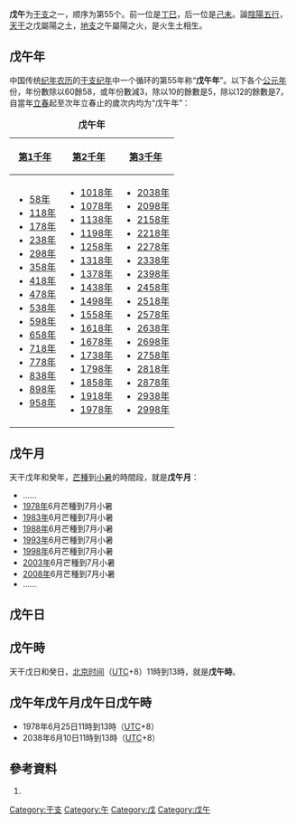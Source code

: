 {{Ganzhi-1}}

'''戊午'''为[[干支|干支]]之一，顺序为第55个。前一位是[[丁巳|丁巳]]，后一位是[[己未|己未]]。論[[陰陽|陰陽]][[五行|五行]]，[[天干|天干]]之戊屬陽之土，[[地支|地支]]之午屬陽之火，是火生土相生。

==戊午年==
中国传统[[纪年|纪年]][[农历|农历]]的[[干支纪年|干支纪年]]中一个循环的第55年称“'''戊午年'''”。以下各个[[公元|公元]][[年|年]]份，年份數除以60餘58，或年份數減3，除以10的餘數是5，除以12的餘數是7，自當年[[立春|立春]]起至次年立春止的歲次内均为“戊午年”：

{| class="wikitable"
|+'''戊午年'''
|-
![[第1千年|第1千年]]!![[第2千年|第2千年]]!![[第3千年|第3千年]]
|-
|
*[[58年|58年]]
*[[118年|118年]]
*[[178年|178年]]
*[[238年|238年]]
*[[298年|298年]]
*[[358年|358年]]
*[[418年|418年]]
*[[478年|478年]]
*[[538年|538年]]
*[[598年|598年]]
*[[658年|658年]]
*[[718年|718年]]
*[[778年|778年]]
*[[838年|838年]]
*[[898年|898年]]
*[[958年|958年]]
|
*[[1018年|1018年]]
*[[1078年|1078年]]
*[[1138年|1138年]]
*[[1198年|1198年]]
*[[1258年|1258年]]
*[[1318年|1318年]]
*[[1378年|1378年]]
*[[1438年|1438年]]
*[[1498年|1498年]]
*[[1558年|1558年]]
*[[1618年|1618年]]
*[[1678年|1678年]]
*[[1738年|1738年]]
*[[1798年|1798年]]
*[[1858年|1858年]]
*[[1918年|1918年]]
*[[1978年|1978年]]
|
*[[2038年|2038年]]
*[[2098年|2098年]]
*[[2158年|2158年]]
*[[2218年|2218年]]
*[[2278年|2278年]]
*[[2338年|2338年]]
*[[2398年|2398年]]
*[[2458年|2458年]]
*[[2518年|2518年]]
*[[2578年|2578年]]
*[[2638年|2638年]]
*[[2698年|2698年]]
*[[2758年|2758年]]
*[[2818年|2818年]]
*[[2878年|2878年]]
*[[2938年|2938年]]
*[[2998年|2998年]]
|}

==戊午月==
天干戊年和癸年，[[芒種|芒種]]到[[小暑|小暑]]的時間段，就是'''戊午月'''：

*……
*[[1978年|1978年]]6月芒種到7月小暑
*[[1983年|1983年]]6月芒種到7月小暑
*[[1988年|1988年]]6月芒種到7月小暑
*[[1993年|1993年]]6月芒種到7月小暑
*[[1998年|1998年]]6月芒種到7月小暑
*[[2003年|2003年]]6月芒種到7月小暑
*[[2008年|2008年]]6月芒種到7月小暑
*……

==戊午日==
{{平年干支紀日	
|J101=	66年、146年、226年、306年、386年、466年、546年、626年、706年、786年、866年、946年、1026年、1106年、1186年、1266年、1346年、1426年、1506年、1586年、……
|J102=	43年、123年、203年、283年、363年、443年、523年、603年、683年、763年、843年、923年、1003年、1083年、1163年、1243年、1323年、1403年、1483年、1563年、……
|J103=	77年、157年、237年、317年、397年、477年、557年、637年、717年、797年、877年、957年、1037年、1117年、1197年、1277年、1357年、1437年、1517年、1597年、……
|J104=	54年、134年、214年、294年、374年、454年、534年、614年、694年、774年、854年、934年、1014年、1094年、1174年、1254年、1334年、1414年、1494年、1574年、……
|J105=	31年、111年、191年、271年、351年、431年、511年、591年、671年、751年、831年、911年、991年、1071年、1151年、1231年、1311年、1391年、1471年、1551年、……
|J106=	65年、145年、225年、305年、385年、465年、545年、625年、705年、785年、865年、945年、1025年、1105年、1185年、1265年、1345年、1425年、1505年、1585年、……
|J107=	42年、122年、202年、282年、362年、442年、522年、602年、682年、762年、842年、922年、1002年、1082年、1162年、1242年、1322年、1402年、1482年、1562年、……
|J108=	19年、99年、179年、259年、339年、419年、499年、579年、659年、739年、819年、899年、979年、1059年、1139年、1219年、1299年、1379年、1459年、1539年、1619年、……
|J109=	53年、133年、213年、293年、373年、453年、533年、613年、693年、773年、853年、933年、1013年、1093年、1173年、1253年、1333年、1413年、1493年、1573年、……
|J110=	30年、110年、190年、270年、350年、430年、510年、590年、670年、750年、830年、910年、990年、1070年、1150年、1230年、1310年、1390年、1470年、1550年、……
|J111=	7年、87年、167年、247年、327年、407年、487年、567年、647年、727年、807年、887年、967年、1047年、1127年、1207年、1287年、1367年、1447年、1527年、1607年、……
|J112=	41年、121年、201年、281年、361年、441年、521年、601年、681年、761年、841年、921年、1001年、1081年、1161年、1241年、1321年、1401年、1481年、1561年、……
|J113=	18年、98年、178年、258年、338年、418年、498年、578年、658年、738年、818年、898年、978年、1058年、1138年、1218年、1298年、1378年、1458年、1538年、1618年、……
|J114=	75年、155年、235年、315年、395年、475年、555年、635年、715年、795年、875年、955年、1035年、1115年、1195年、1275年、1355年、1435年、1515年、1595年、……
|J115=	29年、109年、189年、269年、349年、429年、509年、589年、669年、749年、829年、909年、989年、1069年、1149年、1229年、1309年、1389年、1469年、1549年、……
|J116=	6年、86年、166年、246年、326年、406年、486年、566年、646年、726年、806年、886年、966年、1046年、1126年、1206年、1286年、1366年、1446年、1526年、1606年、……
|J117=	63年、143年、223年、303年、383年、463年、543年、623年、703年、783年、863年、943年、1023年、1103年、1183年、1263年、1343年、1423年、1503年、1583年、……
|J118=	17年、97年、177年、257年、337年、417年、497年、577年、657年、737年、817年、897年、977年、1057年、1137年、1217年、1297年、1377年、1457年、1537年、1617年、……
|J119=	74年、154年、234年、314年、394年、474年、554年、634年、714年、794年、874年、954年、1034年、1114年、1194年、1274年、1354年、1434年、1514年、1594年、……
|J120=	51年、131年、211年、291年、371年、451年、531年、611年、691年、771年、851年、931年、1011年、1091年、1171年、1251年、1331年、1411年、1491年、1571年、……
|J121=	5年、85年、165年、245年、325年、405年、485年、565年、645年、725年、805年、885年、965年、1045年、1125年、1205年、1285年、1365年、1445年、1525年、1605年、……
|J122=	62年、142年、222年、302年、382年、462年、542年、622年、702年、782年、862年、942年、1022年、1102年、1182年、1262年、1342年、1422年、1502年、1582年、……
|J123=	39年、119年、199年、279年、359年、439年、519年、599年、679年、759年、839年、919年、999年、1079年、1159年、1239年、1319年、1399年、1479年、1559年、……
|J124=	73年、153年、233年、313年、393年、473年、553年、633年、713年、793年、873年、953年、1033年、1113年、1193年、1273年、1353年、1433年、1513年、1593年、……
|J125=	50年、130年、210年、290年、370年、450年、530年、610年、690年、770年、850年、930年、1010年、1090年、1170年、1250年、1330年、1410年、1490年、1570年、……
|J126=	27年、107年、187年、267年、347年、427年、507年、587年、667年、747年、827年、907年、987年、1067年、1147年、1227年、1307年、1387年、1467年、1547年、……
|J127=	61年、141年、221年、301年、381年、461年、541年、621年、701年、781年、861年、941年、1021年、1101年、1181年、1261年、1341年、1421年、1501年、1581年、……
|J128=	38年、118年、198年、278年、358年、438年、518年、598年、678年、758年、838年、918年、998年、1078年、1158年、1238年、1318年、1398年、1478年、1558年、……
|J129=	15年、95年、175年、255年、335年、415年、495年、575年、655年、735年、815年、895年、975年、1055年、1135年、1215年、1295年、1375年、1455年、1535年、1615年、……
|J130=	49年、129年、209年、289年、369年、449年、529年、609年、689年、769年、849年、929年、1009年、1089年、1169年、1249年、1329年、1409年、1489年、1569年、……
|J131=	26年、106年、186年、266年、346年、426年、506年、586年、666年、746年、826年、906年、986年、1066年、1146年、1226年、1306年、1386年、1466年、1546年、……
|J201=	83年、163年、243年、323年、403年、483年、563年、643年、723年、803年、883年、963年、1043年、1123年、1203年、1283年、1363年、1443年、1523年、1603年、……
|J202=	37年、117年、197年、277年、357年、437年、517年、597年、677年、757年、837年、917年、997年、1077年、1157年、1237年、1317年、1397年、1477年、1557年、……
|J203=	14年、94年、174年、254年、334年、414年、494年、574年、654年、734年、814年、894年、974年、1054年、1134年、1214年、1294年、1374年、1454年、1534年、1614年、……
|J204=	71年、151年、231年、311年、391年、471年、551年、631年、711年、791年、871年、951年、1031年、1111年、1191年、1271年、1351年、1431年、1511年、1591年、……
|J205=	25年、105年、185年、265年、345年、425年、505年、585年、665年、745年、825年、905年、985年、1065年、1145年、1225年、1305年、1385年、1465年、1545年、……
|J206=	82年、162年、242年、322年、402年、482年、562年、642年、722年、802年、882年、962年、1042年、1122年、1202年、1282年、1362年、1442年、1522年、1602年、……
|J207=	59年、139年、219年、299年、379年、459年、539年、619年、699年、779年、859年、939年、1019年、1099年、1179年、1259年、1339年、1419年、1499年、1579年、……
|J208=	13年、93年、173年、253年、333年、413年、493年、573年、653年、733年、813年、893年、973年、1053年、1133年、1213年、1293年、1373年、1453年、1533年、1613年、……
|J209=	70年、150年、230年、310年、390年、470年、550年、630年、710年、790年、870年、950年、1030年、1110年、1190年、1270年、1350年、1430年、1510年、1590年、……
|J210=	47年、127年、207年、287年、367年、447年、527年、607年、687年、767年、847年、927年、1007年、1087年、1167年、1247年、1327年、1407年、1487年、1567年、……
|J211=	81年、161年、241年、321年、401年、481年、561年、641年、721年、801年、881年、961年、1041年、1121年、1201年、1281年、1361年、1441年、1521年、1601年、……
|J212=	58年、138年、218年、298年、378年、458年、538年、618年、698年、778年、858年、938年、1018年、1098年、1178年、1258年、1338年、1418年、1498年、1578年、……
|J213=	35年、115年、195年、275年、355年、435年、515年、595年、675年、755年、835年、915年、995年、1075年、1155年、1235年、1315年、1395年、1475年、1555年、……
|J214=	69年、149年、229年、309年、389年、469年、549年、629年、709年、789年、869年、949年、1029年、1109年、1189年、1269年、1349年、1429年、1509年、1589年、……
|J215=	46年、126年、206年、286年、366年、446年、526年、606年、686年、766年、846年、926年、1006年、1086年、1166年、1246年、1326年、1406年、1486年、1566年、……
|J216=	23年、103年、183年、263年、343年、423年、503年、583年、663年、743年、823年、903年、983年、1063年、1143年、1223年、1303年、1383年、1463年、1543年、1623年、……
|J217=	57年、137年、217年、297年、377年、457年、537年、617年、697年、777年、857年、937年、1017年、1097年、1177年、1257年、1337年、1417年、1497年、1577年、……
|J218=	34年、114年、194年、274年、354年、434年、514年、594年、674年、754年、834年、914年、994年、1074年、1154年、1234年、1314年、1394年、1474年、1554年、……
|J219=	11年、91年、171年、251年、331年、411年、491年、571年、651年、731年、811年、891年、971年、1051年、1131年、1211年、1291年、1371年、1451年、1531年、1611年、……
|J220=	45年、125年、205年、285年、365年、445年、525年、605年、685年、765年、845年、925年、1005年、1085年、1165年、1245年、1325年、1405年、1485年、1565年、……
|J221=	22年、102年、182年、262年、342年、422年、502年、582年、662年、742年、822年、902年、982年、1062年、1142年、1222年、1302年、1382年、1462年、1542年、1622年、……
|J222=	79年、159年、239年、319年、399年、479年、559年、639年、719年、799年、879年、959年、1039年、1119年、1199年、1279年、1359年、1439年、1519年、1599年、……
|J223=	33年、113年、193年、273年、353年、433年、513年、593年、673年、753年、833年、913年、993年、1073年、1153年、1233年、1313年、1393年、1473年、1553年、……
|J224=	10年、90年、170年、250年、330年、410年、490年、570年、650年、730年、810年、890年、970年、1050年、1130年、1210年、1290年、1370年、1450年、1530年、1610年、……
|J225=	67年、147年、227年、307年、387年、467年、547年、627年、707年、787年、867年、947年、1027年、1107年、1187年、1267年、1347年、1427年、1507年、1587年、……
|J226=	21年、101年、181年、261年、341年、421年、501年、581年、661年、741年、821年、901年、981年、1061年、1141年、1221年、1301年、1381年、1461年、1541年、1621年、……
|J227=	78年、158年、238年、318年、398年、478年、558年、638年、718年、798年、878年、958年、1038年、1118年、1198年、1278年、1358年、1438年、1518年、1598年、……
|J228=	55年、135年、215年、295年、375年、455年、535年、615年、695年、775年、855年、935年、1015年、1095年、1175年、1255年、1335年、1415年、1495年、1575年、……
|J301=	9年、89年、169年、249年、329年、409年、489年、569年、649年、729年、809年、889年、969年、1049年、1129年、1209年、1289年、1369年、1449年、1529年、1609年、……
|G101=	1645年、1771年、1874年、1977年、2057年
|G102=	1622年、1725年、1851年、1954年、2034年
|G103=	1599年、1679年、1702年、1782年、1805年、1885年、1931年、2011年、2091年
|G104=	1633年、1759年、1862年、1965年、2045年
|G105=	1610年、1690年、1713年、1793年、1839年、1942年、2022年
|G106=	1587年、1667年、1770年、1873年、1919年、1999年、2079年
|G107=	1621年、1747年、1850年、1953年、2033年
|G108=	1598年、1678年、1701年、1781年、1827年、1930年、2010年、2090年
|G109=	1655年、1758年、1861年、1907年、1987年、2067年
|G110=	1609年、1689年、1735年、1838年、1941年、2021年
|G111=	1586年、1666年、1769年、1815年、1895年、1918年、1998年、2078年
|G112=	1643年、1746年、1849年、1975年、2055年
|G113=	1597年、1677年、1700年、1723年、1826年、1929年、2009年、2089年
|G114=	1654年、1757年、1803年、1883年、1906年、1986年、2066年
|G115=	1631年、1734年、1837年、1963年、2043年
|G116=	1585年、1665年、1711年、1791年、1814年、1894年、1917年、1997年、2077年、2100年
|G117=	1642年、1745年、1871年、1974年、2054年
|G118=	1619年、1699年、1722年、1825年、1951年、2031年
|G119=	1653年、1779年、1802年、1882年、1905年、1985年、2065年
|G120=	1630年、1733年、1859年、1962年、2042年
|G121=	1607年、1687年、1710年、1790年、1813年、1893年、1939年、2019年、2099年
|G122=	1641年、1767年、1870年、1973年、2053年
|G123=	1618年、1698年、1721年、1847年、1950年、2030年
|G124=	1595年、1675年、1778年、1801年、1881年、1927年、2007年、2087年
|G125=	1629年、1755年、1858年、1961年、2041年
|G126=	1606年、1686年、1709年、1789年、1835年、1938年、2018年、2098年
|G127=	1583年、1663年、1766年、1869年、1915年、1995年、2075年
|G128=	1617年、1697年、1743年、1846年、1949年、2029年
|G129=	1594年、1674年、1777年、1800年、1823年、1926年、2006年、2086年
|G130=	1651年、1754年、1857年、1903年、1983年、2063年
|G131=	1605年、1685年、1731年、1834年、1937年、2017年、2097年
|G201=	1582年、1662年、1765年、1811年、1891年、1914年、1994年、2074年
|G202=	1639年、1742年、1845年、1971年、2051年
|G203=	1593年、1673年、1719年、1799年、1822年、1925年、2005年、2085年
|G204=	1650年、1753年、1879年、1902年、1982年、2062年
|G205=	1627年、1730年、1833年、1959年、2039年
|G206=	1661年、1707年、1787年、1810年、1890年、1913年、1993年、2073年
|G207=	1638年、1741年、1867年、1970年、2050年
|G208=	1615年、1695年、1718年、1798年、1821年、1947年、2027年
|G209=	1649年、1775年、1878年、1901年、1981年、2061年
|G210=	1626年、1729年、1855年、1958年、2038年
|G211=	1603年、1683年、1706年、1786年、1809年、1889年、1935年、2015年、2095年
|G212=	1637年、1763年、1866年、1969年、2049年
|G213=	1614年、1694年、1717年、1797年、1843年、1946年、2026年
|G214=	1591年、1671年、1774年、1877年、1900年、1923年、2003年、2083年
|G215=	1625年、1751年、1854年、1957年、2037年
|G216=	1602年、1682年、1705年、1785年、1831年、1934年、2014年、2094年
|G217=	1659年、1762年、1865年、1911年、1991年、2071年
|G218=	1613年、1693年、1739年、1842年、1945年、2025年
|G219=	1590年、1670年、1773年、1819年、1899年、1922年、2002年、2082年
|G220=	1647年、1750年、1853年、1979年、2059年
|G221=	1601年、1681年、1727年、1830年、1933年、2013年、2093年
|G222=	1658年、1761年、1807年、1887年、1910年、1990年、2070年
|G223=	1635年、1738年、1841年、1967年、2047年
|G224=	1589年、1669年、1715年、1795年、1818年、1898年、1921年、2001年、2081年
|G225=	1646年、1749年、1875年、1978年、2058年
|G226=	1623年、1726年、1829年、1955年、2035年
|G227=	1657年、1703年、1783年、1806年、1886年、1909年、1989年、2069年
|G228=	1634年、1737年、1863年、1966年、2046年
|G301=	1611年、1691年、1714年、1794年、1817年、1897年、1943年、2023年
}}	
	
{{閏年干支紀日	
|J101=	無
|J102=	無
|J103=	20年、100年、180年、260年、340年、420年、500年、580年、660年、740年、820年、900年、980年、1060年、1140年、1220年、1300年、1380年、1460年、1540年、……
|J104=	無
|J105=	無
|J106=	8年、88年、168年、248年、328年、408年、488年、568年、648年、728年、808年、888年、968年、1048年、1128年、1208年、1288年、1368年、1448年、1528年、……
|J107=	無
|J108=	無
|J109=	76年、156年、236年、316年、396年、476年、556年、636年、716年、796年、876年、956年、1036年、1116年、1196年、1276年、1356年、1436年、1516年、1596年、……
|J110=	無
|J111=	無
|J112=	64年、144年、224年、304年、384年、464年、544年、624年、704年、784年、864年、944年、1024年、1104年、1184年、1264年、1344年、1424年、1504年、1584年、……
|J113=	無
|J114=	無
|J115=	52年、132年、212年、292年、372年、452年、532年、612年、692年、772年、852年、932年、1012年、1092年、1172年、1252年、1332年、1412年、1492年、1572年、……
|J116=	無
|J117=	無
|J118=	40年、120年、200年、280年、360年、440年、520年、600年、680年、760年、840年、920年、1000年、1080年、1160年、1240年、1320年、1400年、1480年、1560年、……
|J119=	無
|J120=	無
|J121=	28年、108年、188年、268年、348年、428年、508年、588年、668年、748年、828年、908年、988年、1068年、1148年、1228年、1308年、1388年、1468年、1548年、……
|J122=	無
|J123=	無
|J124=	16年、96年、176年、256年、336年、416年、496年、576年、656年、736年、816年、896年、976年、1056年、1136年、1216年、1296年、1376年、1456年、1536年、……
|J125=	無
|J126=	無
|J127=	84年、164年、244年、324年、404年、484年、564年、644年、724年、804年、884年、964年、1044年、1124年、1204年、1284年、1364年、1444年、1524年、1604年、……
|J128=	無
|J129=	無
|J130=	72年、152年、232年、312年、392年、472年、552年、632年、712年、792年、872年、952年、1032年、1112年、1192年、1272年、1352年、1432年、1512年、1592年、……
|J131=	無
|J201=	無
|J202=	60年、140年、220年、300年、380年、460年、540年、620年、700年、780年、860年、940年、1020年、1100年、1180年、1260年、1340年、1420年、1500年、1580年、……
|J203=	無
|J204=	無
|J205=	48年、128年、208年、288年、368年、448年、528年、608年、688年、768年、848年、928年、1008年、1088年、1168年、1248年、1328年、1408年、1488年、1568年、……
|J206=	無
|J207=	無
|J208=	36年、116年、196年、276年、356年、436年、516年、596年、676年、756年、836年、916年、996年、1076年、1156年、1236年、1316年、1396年、1476年、1556年、……
|J209=	無
|J210=	無
|J211=	24年、104年、184年、264年、344年、424年、504年、584年、664年、744年、824年、904年、984年、1064年、1144年、1224年、1304年、1384年、1464年、1544年、……
|J212=	無
|J213=	無
|J214=	12年、92年、172年、252年、332年、412年、492年、572年、652年、732年、812年、892年、972年、1052年、1132年、1212年、1292年、1372年、1452年、1532年、……
|J215=	無
|J216=	無
|J217=	80年、160年、240年、320年、400年、480年、560年、640年、720年、800年、880年、960年、1040年、1120年、1200年、1280年、1360年、1440年、1520年、1600年、……
|J218=	無
|J219=	無
|J220=	68年、148年、228年、308年、388年、468年、548年、628年、708年、788年、868年、948年、1028年、1108年、1188年、1268年、1348年、1428年、1508年、1588年、……
|J221=	無
|J222=	無
|J223=	56年、136年、216年、296年、376年、456年、536年、616年、696年、776年、856年、936年、1016年、1096年、1176年、1256年、1336年、1416年、1496年、1576年、……
|J224=	無
|J225=	無
|J226=	44年、124年、204年、284年、364年、444年、524年、604年、684年、764年、844年、924年、1004年、1084年、1164年、1244年、1324年、1404年、1484年、1564年、……
|J227=	無
|J228=	無
|J229=	32年、112年、192年、272年、352年、432年、512年、592年、672年、752年、832年、912年、992年、1072年、1152年、1232年、1312年、1392年、1472年、1552年、……
|G101=	1588年、1668年、1920年、2000年、2080年
|G102=	1748年
|G103=	1828年
|G104=	1656年、1908年、1988年、2068年
|G105=	1736年
|G106=	1816年、1896年
|G107=	1644年、1976年、2056年
|G108=	1724年
|G109=	1804年、1884年、2064年
|G110=	1632年、1964年、2044年
|G111=	1712年、1792年
|G112=	1872年
|G113=	1620年、1952年、2032年
|G114=	1780年
|G115=	1860年
|G116=	1608年、1688年、1940年、2020年
|G117=	1768年
|G118=	1848年
|G119=	1596年、1676年、1928年、2008年、2088年
|G120=	1756年
|G121=	1836年
|G122=	1584年、1664年、1916年、1996年、2076年
|G123=	1744年
|G124=	1824年
|G125=	1652年、1904年、1984年、2064年
|G126=	1732年
|G127=	1812年、1892年、2072年
|G128=	1640年、1972年、2052年
|G129=	1720年
|G130=	1880年
|G131=	1628年、1960年、2040年
|G201=	1708年、1788年
|G202=	1868年
|G203=	1616年、1696年、1948年、2028年
|G204=	1776年
|G205=	1856年
|G206=	1604年、1684年、1936年、2016年、2096年
|G207=	1764年
|G208=	1844年
|G209=	1592年、1672年、1924年、2004年、2084年
|G210=	1752年
|G211=	1832年
|G212=	1660年、1912年、1992年、2072年
|G213=	1740年
|G214=	1820年
|G215=	1648年、1980年、2060年
|G216=	1728年
|G217=	1808年、1888年、2068年
|G218=	1636年、1968年、2048年
|G219=	1716年、1796年
|G220=	1876年
|G221=	1624年、1956年、2036年
|G222=	1704年、1784年
|G223=	1864年
|G224=	1612年、1692年、1944年、2024年
|G225=	1772年
|G226=	1852年
|G227=	1600年、1680年、1932年、2012年、2092年
|G228=	1760年
|G229=	1840年
}}

==戊午時==
天干戊日和癸日，[[北京时间|北京时间]]（[[协调世界时|UTC]]+8）11時到13時，就是'''戊午時'''。

==戊午年戊午月戊午日戊午時==
*1978年6月25日11時到13時（[[协调世界时|UTC]]+8）
*2038年6月10日11時到13時（[[协调世界时|UTC]]+8）

==參考資料==
#{{中西曆轉換}}

[[Category:干支|Category:干支]]
[[Category:午|Category:午]]
[[Category:戊|Category:戊]]
[[Category:戊午|Category:戊午]]